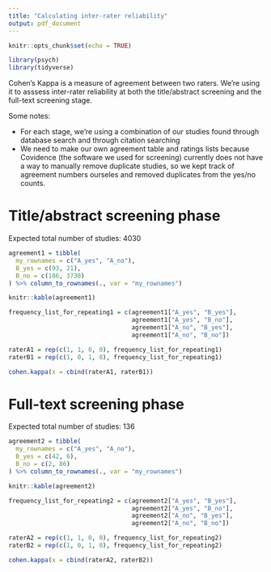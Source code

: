 ```yaml
---
title: "Calculating inter-rater reliability"
output: pdf_document
---
```


```r
knitr::opts_chunk$set(echo = TRUE)
```

```r
library(psych)
library(tidyverse)
```

Cohen's Kappa is a measure of agreement between two raters. We're using it to asssess inter-rater reliability at both the title/abstract screening and the full-text screening stage.

Some notes:

* For each stage, we're using a combination of our studies found through database search and through citation searching
* We need to make our own agreement table and ratings lists because Covidence (the software we used for screening) currently does not have a way to manually remove duplicate studies, so we kept track of agreement numbers ourseles and removed duplicates from the yes/no counts.

# Title/abstract screening phase

Expected total number of studies: 4030

```r
agreement1 = tibble(
  my_rownames = c("A_yes", "A_no"),
  B_yes = c(93, 21),
  B_no = c(186, 3730)
) %>% column_to_rownames(., var = "my_rownames")

knitr::kable(agreement1)
```

```r
frequency_list_for_repeating1 = c(agreement1["A_yes", "B_yes"],
                                  agreement1["A_yes", "B_no"],
                                  agreement1["A_no", "B_yes"],
                                  agreement1["A_no", "B_no"])

raterA1 = rep(c(1, 1, 0, 0), frequency_list_for_repeating1)
raterB1 = rep(c(1, 0, 1, 0), frequency_list_for_repeating1)

cohen.kappa(x = cbind(raterA1, raterB1))
```

# Full-text screening phase

Expected total number of studies: 136

```r
agreement2 = tibble(
  my_rownames = c("A_yes", "A_no"),
  B_yes = c(42, 6),
  B_no = c(2, 86)
) %>% column_to_rownames(., var = "my_rownames")

knitr::kable(agreement2)
```

```r
frequency_list_for_repeating2 = c(agreement2["A_yes", "B_yes"],
                                  agreement2["A_yes", "B_no"],
                                  agreement2["A_no", "B_yes"],
                                  agreement2["A_no", "B_no"])

raterA2 = rep(c(1, 1, 0, 0), frequency_list_for_repeating2)
raterB2 = rep(c(1, 0, 1, 0), frequency_list_for_repeating2)

cohen.kappa(x = cbind(raterA2, raterB2))
```